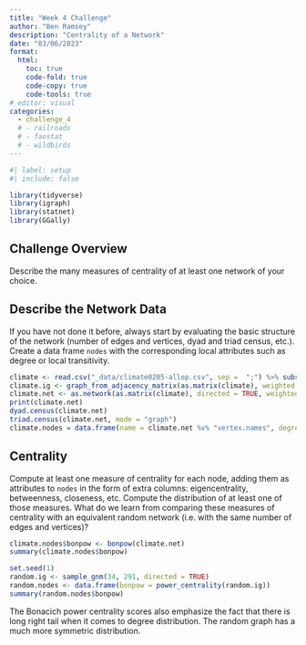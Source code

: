 ```yaml
---
title: "Week 4 Challenge"
author: "Ben Ramsey"
description: "Centrality of a Network"
date: "03/06/2023"
format:
  html:
    toc: true
    code-fold: true
    code-copy: true
    code-tools: true
# editor: visual
categories: 
  - challenge_4
  # - railroads
  # - faostat
  # - wildbirds
---
```


```r
#| label: setup
#| include: false

library(tidyverse)
library(igraph)
library(statnet)
library(GGally)
```

## Challenge Overview

Describe the many measures of centrality of at least one network of your choice.

## Describe the Network Data

If you have not done it before, always start by evaluating the basic structure of the network (number of edges and vertices, dyad and triad census, etc.). Create a data frame `nodes` with the corresponding local attributes such as degree or local transitivity.

```r
climate <- read.csv("_data/climate0205-allop.csv", sep =  ";") %>% subset(select = -c(X))
climate.ig <- graph_from_adjacency_matrix(as.matrix(climate), weighted = TRUE, mode = "directed", add.rownames = TRUE)
climate.net <- as.network(as.matrix(climate), directed = TRUE, weighted = TRUE)
print(climate.net)
dyad.census(climate.net)
triad.census(climate.net, mode = "graph")
climate.nodes = data.frame(name = climate.net %v% "vertex.names", degree = degree(climate.net), indegree = degree(climate.net, cmode = "indegree"), outdegree = degree(climate.net, cmode = "outdegree"))
```


## Centrality

Compute at least one measure of centrality for each node, adding them as attributes to `nodes` in the form of extra columns: eigencentrality, betweenness, closeness, etc. Compute the distribution of at least one of those measures. What do we learn from comparing these measures of centrality with an equivalent random network (i.e. with the same number of edges and vertices)?

```r
climate.nodes$bonpow <- bonpow(climate.net)
summary(climate.nodes$bonpow)

set.seed(1)
random.ig <- sample_gnm(34, 291, directed = TRUE)
random.nodes <- data.frame(bonpow = power_centrality(random.ig))
summary(random.nodes$bonpow)
```

The Bonacich power centrality scores also emphasize the fact that there is long right tail when it comes to degree distribution. The random graph has a much more symmetric distribution. 
